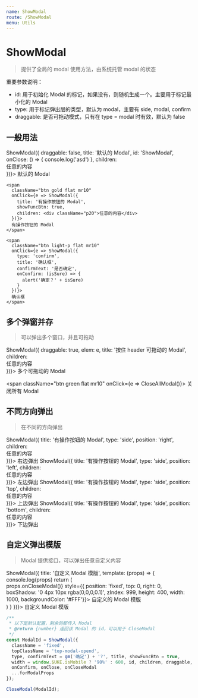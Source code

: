 ```yaml
---
name: ShowModal
route: /ShowModal
menu: Utils
---
```



# ShowModal

> 提供了全局的 modal 使用方法，由系统托管 modal 的状态

重要参数说明：

- id: 用于初始化 Modal 的标记，如果没有，则随机生成一个。主要用于标记最小化的 Modal
- type: 用于标记弹出层的类型，默认为 modal，主要有 side, modal, confirm
- draggable: 是否可拖动模式，只有在 type = modal 时有效，默认为 false

## 一般用法

<Playground>
  <div>
    <span
      className="btn theme flat mr10"
      onClick={e => ShowModal({
        draggable: false,
        title: '默认的 Modal',
        id: 'ShowModal',
        onClose: () => {
          console.log('asd')
        },
        children: <div className="p10">任意的内容</div>
      })}>
      默认的 Modal
    </span>

    <span
      className="btn gold flat mr10"
      onClick={e => ShowModal({
        title: '有操作按钮的 Modal',
        showFuncBtn: true,
        children: <div className="p20">任意的内容</div>
      })}>
      有操作按钮的 Modal
    </span>

    <span
      className="btn light-p flat mr10"
      onClick={e => ShowModal({
        type: 'confirm',
        title: '确认框',
        confirmText: '是否确定',
        onConfirm: (isSure) => {
          alert('确定？' + isSure)
        }
      })}>
      确认框
    </span>
  </div>
</Playground>

## 多个弹窗并存

> 可以弹出多个窗口，并且可拖动

<Playground>
  <span
    className="btn red flat mr10"
    onClick={e => ShowModal({
      draggable: true,
      elem: e,
      title: '按住 header 可拖动的 Modal',
      children: <div className="p15">任意的内容</div>
    })}>
    多个可拖动的 Modal
  </span>

  <span
    className="btn green flat mr10"
    onClick={e => CloseAllModal()}>
    关闭所有 Modal
  </span>
</Playground>

## 不同方向弹出

> 在不同的方向弹出

<Playground>
  <span
    className="btn red flat mr10"
    onClick={e => ShowModal({
      title: '有操作按钮的 Modal',
      type: 'side',
      position: 'right',
      children: <div className="p20">任意的内容</div>
    })}>
    右边弹出
  </span>
  <span
    className="btn warn flat mr10"
    onClick={e => ShowModal({
      title: '有操作按钮的 Modal',
      type: 'side',
      position: 'left',
      children: <div className="p20">任意的内容</div>
    })}>
    左边弹出
  </span>
  <span
    className="btn green flat mr10"
    onClick={e => ShowModal({
      title: '有操作按钮的 Modal',
      type: 'side',
      position: 'top',
      children: <div className="p20">任意的内容</div>
    })}>
    上边弹出
  </span>
  <span
    className="btn blue flat mr10"
    onClick={e => ShowModal({
      title: '有操作按钮的 Modal',
      type: 'side',
      position: 'bottom',
      children: <div className="p20">任意的内容</div>
    })}>
    下边弹出
  </span>
</Playground>

## 自定义弹出模版

> Modal 提供接口，可以弹出任意自定义内容

<Playground>
  <span
    className="btn wine flat mr10"
    onClick={e => ShowModal({
      title: '自定义 Modal 模版',
      template: (props) => {
        console.log(props)
        return (
          <div onClick={e => props.onCloseModal()} style={{
            position: 'fixed', top: 0, right: 0,
            boxShadow: '0 4px 10px rgba(0,0,0,0.1)',
            zIndex: 999,
            height: 400, width: 1000, backgroundColor: '#FFF'}}>
            自定义的 Modal 模版
          </div>
        )
      }
    })}>
    自定义 Modal 模版
  </span>
</Playground>

```js
/**
 * 以下是默认配置，剩余的都传入 Modal
 * @return {number} 返回该 Modal 的 id，可以用于 CloseModal
 */
const ModalId = ShowModal({
  className = 'fixed',
  topClassName = 'top-modal-opend',
  type, confirmText = gm('确定') + '?', title, showFuncBtn = true,
  width = window.$UKE.isMobile ? '90%' : 600, id, children, draggable,
  onConfirm, onClose, onCloseModal
  ...forModalProps
});

CloseModal(ModalId);
```